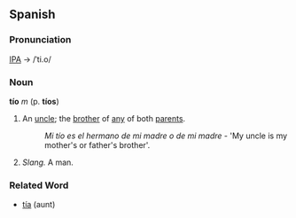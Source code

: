 ==Spanish==
===Pronunciation===
[[International Phonetic Alphabet|IPA]] → /ˈti.o/
===Noun===
'''tío''' ''m'' (p. '''tíos''')
#An [[uncle]]; the [[brother]] of [[any]] of both [[parent]]s.
#:''Mi tío es el hermano de mi madre o de mi madre'' - 'My uncle is my mother's or father's brother'.
#''Slang.'' A man.
===Related Word===
*[[tía]] (aunt)